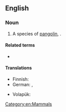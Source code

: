 ==English==
{{rfi|en}}
{{wikipedia|Pangolin}}
{{wikispecies|Manis tetradactyla}}

===Noun===
{{en-noun}}

# A species of [[pangolin]], {{taxlink|Manis tetradactyla|species|noshow=1}}.

====Related terms====
* {{l|en|pangolin}}

====Translations====
{{trans-top|''Manis tetradactyla''}}
* Finnish: {{t|fi|pitkähäntämuurahaiskäpy}}
* German: {{t|de|Langschwanzschuppentier|n}}, {{t|de|Schwarzbauchschuppentier|n}}
{{trans-mid}}
* Volapük: {{t|vo|lunagöbamanit}}
{{trans-bottom}}

[[Category:en:Mammals]]